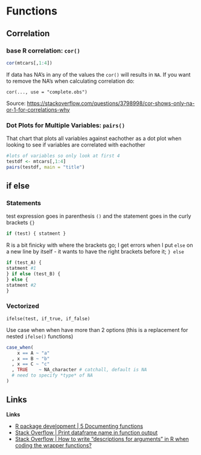 # Functions 

## Correlation

### base R correlation: `cor()`  


```r
cor(mtcars[,1:4])
```

If data has NA's in any of the values the `cor()` will results in `NA`.  If you want to remove the NA's when calculating correlation do: 

```
cor(..., use = "complete.obs")
```

<div class="source">
Source: [https://stackoverflow.com/questions/3798998/cor-shows-only-na-or-1-for-correlations-why](https://stackoverflow.com/questions/3798998/cor-shows-only-na-or-1-for-correlations-why)
</div>

### Dot Plots for Multiple Variables: `pairs()`  
 
That chart that plots all variables against eachother as a dot plot when looking to see if variables are correlated with eachother 

```r
#lots of variables so only look at first 4
testdf <- mtcars[,1:4]
pairs(testdf, main = "title")
```



## if else 

### Statements 


test expression goes in parenthesis `()` and the statement goes in the curly brackets `{}` 

```r
if (test) { statment } 
```


R is a bit finicky with where the brackets go; I get errors when I put `else` on a new line by itself - it wants to have the right brackets before it; `} else` 
```r
if (test_A) {
statment #1
} if else (test_B) {
} else {
statment #2 
}
```

### Vectorized 


```
ifelse(test, if_true, if_false)
```

Use case when when have more than 2 options (this is a replacement for nested `ifelse()` functions) 

```r
case_when(
    x == A ~ "a"
  , x == B ~ "b"
  , x == C ~ "c"
  , TRUE    ~ NA_character # catchall, default is NA
  # need to specify *type* of NA
)
```

## Links 


**Links** 

- [R package development | 5 Documenting functions](https://combine-australia.github.io/r-pkg-dev/documenting-functions.html)
- [Stack Overflow | Print dataframe name in function output](https://stackoverflow.com/questions/16742951/print-dataframe-name-in-function-output)
- [Stack Overflow | How to write "descriptions for arguments" in R when coding the wrapper functions?](https://stackoverflow.com/questions/54624408/how-to-write-descriptions-for-arguments-in-r-when-coding-the-wrapper-functions)
